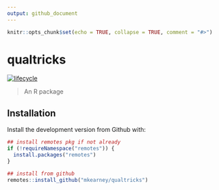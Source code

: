 ```yaml
---
output: github_document
---
```


<!-- README.md is generated from README.Rmd. Please edit that file -->

```r
knitr::opts_chunk$set(echo = TRUE, collapse = TRUE, comment = "#>")
```
# qualtricks

<!--[![Build status](https://travis-ci.org/mkearney/qualtricks.svg?branch=master)](https://travis-ci.org/mkearney/qualtricks)
[![CRAN status](https://www.r-pkg.org/badges/version/qualtricks)](https://cran.r-project.org/package=qualtricks)
[![Coverage Status](https://codecov.io/gh/mkearney/qualtricks/branch/master/graph/badge.svg)](https://codecov.io/gh/mkearney/qualtricks?branch=master)

#![Downloads](https://cranlogs.r-pkg.org/badges/qualtricks)
#![Downloads](https://cranlogs.r-pkg.org/badges/grand-total/qualtricks)-->
[![lifecycle](https://img.shields.io/badge/lifecycle-experimental-orange.svg)](https://www.tidyverse.org/lifecycle/#experimental)

> An R package

## Installation

Install the development version from Github with:

``` r
## install remotes pkg if not already
if (!requireNamespace("remotes")) {
  install.packages("remotes")
}

## install from github
remotes::install_github("mkearney/qualtricks")
```
